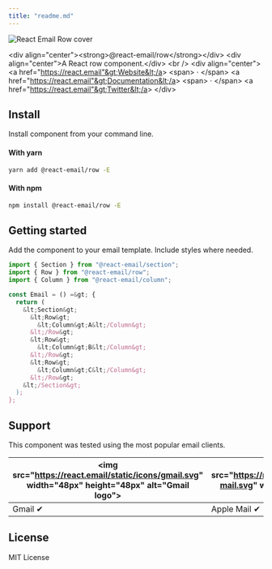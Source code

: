 ```yaml
---
title: "readme.md"
---
```


![React Email Row cover](https://react.email/static/covers/row.png)

&lt;div align="center"&gt;&lt;strong&gt;@react-email/row&lt;/strong&gt;&lt;/div&gt;
&lt;div align="center"&gt;A React row component.&lt;/div&gt;
&lt;br /&gt;
&lt;div align="center"&gt;
&lt;a href="https://react.email"&gt;Website&lt;/a&gt; 
&lt;span&gt; · &lt;/span&gt;
&lt;a href="https://react.email"&gt;Documentation&lt;/a&gt; 
&lt;span&gt; · &lt;/span&gt;
&lt;a href="https://react.email"&gt;Twitter&lt;/a&gt;
&lt;/div&gt;

## Install

Install component from your command line.

#### With yarn

```sh
yarn add @react-email/row -E
```

#### With npm

```sh
npm install @react-email/row -E
```

## Getting started

Add the component to your email template. Include styles where needed.

```jsx
import { Section } from "@react-email/section";
import { Row } from "@react-email/row";
import { Column } from "@react-email/column";

const Email = () =&gt; {
  return (
    &lt;Section&gt;
      &lt;Row&gt;
        &lt;Column&gt;A&lt;/Column&gt;
      &lt;/Row&gt;
      &lt;Row&gt;
        &lt;Column&gt;B&lt;/Column&gt;
      &lt;/Row&gt;
      &lt;Row&gt;
        &lt;Column&gt;C&lt;/Column&gt;
      &lt;/Row&gt;
    &lt;/Section&gt;
  );
};
```

## Support

This component was tested using the most popular email clients.

| &lt;img src="https://react.email/static/icons/gmail.svg" width="48px" height="48px" alt="Gmail logo"&gt; | &lt;img src="https://react.email/static/icons/apple-mail.svg" width="48px" height="48px" alt="Apple Mail"&gt; | &lt;img src="https://react.email/static/icons/outlook.svg" width="48px" height="48px" alt="Outlook logo"&gt; | &lt;img src="https://react.email/static/icons/yahoo-mail.svg" width="48px" height="48px" alt="Yahoo! Mail logo"&gt; | &lt;img src="https://react.email/static/icons/hey.svg" width="48px" height="48px" alt="HEY logo"&gt; | &lt;img src="https://react.email/static/icons/superhuman.svg" width="48px" height="48px" alt="Superhuman logo"&gt; |
| -------------------------------------------------------------------------------------------------- | ------------------------------------------------------------------------------------------------------- | ------------------------------------------------------------------------------------------------------ | ------------------------------------------------------------------------------------------------------------- | ---------------------------------------------------------------------------------------------- | ------------------------------------------------------------------------------------------------------------ |
| Gmail ✔                                                                                           | Apple Mail ✔                                                                                           | Outlook ✔                                                                                             | Yahoo! Mail ✔                                                                                                | HEY ✔                                                                                         | Superhuman ✔                                                                                                |

## License

MIT License

